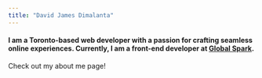 ```yaml
---
title: "David James Dimalanta"
---
```


#### I am a Toronto-based web developer with a passion for crafting seamless online experiences. Currently, I am a front-end developer at [Global Spark](https://globalspark.world/).

Check out my about me page!
